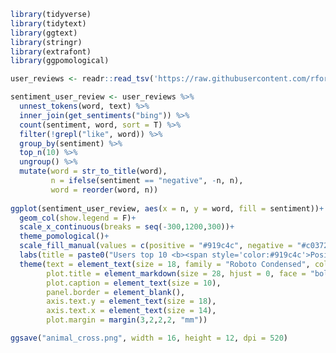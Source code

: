 ```r
library(tidyverse)
library(tidytext)
library(ggtext)
library(stringr)
library(extrafont)
library(ggpomological)

user_reviews <- readr::read_tsv('https://raw.githubusercontent.com/rfordatascience/tidytuesday/master/data/2020/2020-05-05/user_reviews.tsv')
```


```r
sentiment_user_review <- user_reviews %>% 
  unnest_tokens(word, text) %>% 
  inner_join(get_sentiments("bing")) %>% 
  count(sentiment, word, sort = T) %>%
  filter(!grepl("like", word)) %>% 
  group_by(sentiment) %>%
  top_n(10) %>%
  ungroup() %>%
  mutate(word = str_to_title(word),
         n = ifelse(sentiment == "negative", -n, n),
         word = reorder(word, n))
  
ggplot(sentiment_user_review, aes(x = n, y = word, fill = sentiment))+
  geom_col(show.legend = F)+
  scale_x_continuous(breaks = seq(-300,1200,300))+
  theme_pomological()+
  scale_fill_manual(values = c(positive = "#919c4c", negative = "#c03728"))+
  labs(title = paste0("Users top 10 <b><span style='color:#919c4c'>Positive</span></b> and <b><span style='color:#c03728'>Negative</span></b> sentiments of Animal Crossing reviews"), subtitle = "Sentiment analysis excludes the word 'like' which appears 1300+ times in different contexts", caption = "Data: Villager DB | @Amit_Levinson",x = NULL, y = NULL)+
  theme(text = element_text(size = 18, family = "Roboto Condensed", color = "#a89985"),
        plot.title = element_markdown(size = 28, hjust = 0, face = "bold"),
        plot.caption = element_text(size = 10),
        panel.border = element_blank(),
        axis.text.y = element_text(size = 18),
        axis.text.x = element_text(size = 14),
        plot.margin = margin(3,2,2,2, "mm"))

ggsave("animal_cross.png", width = 16, height = 12, dpi = 520)
```

